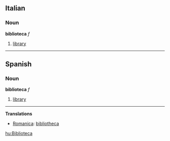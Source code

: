 ==Italian==
===Noun===
'''biblioteca''' ''f''

#[[library]]

----

==Spanish==
===Noun===
'''biblioteca''' ''f''

#[[library]]

----

'''Translations'''

*[[Romanica]]: [[bibliotheca]]

[[hu:Biblioteca]]